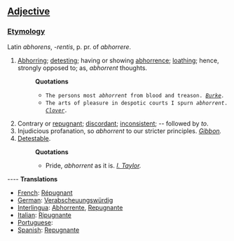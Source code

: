 ==[[Adjective]]==

===[[Etymology]]===

Latin ''abhorens'', ''-rentis'', p. pr. of ''abhorrere''.

#[[Abhorring]]; [[detesting]]; having or showing [[abhorrence]]; [[loathing]]; hence, strongly opposed to; as, ''abhorrent'' thoughts.
#:'''Quotations'''
#:*<code>The persons most ''abhorrent'' from blood and treason. ''[[Burke (source)|Burke]].''</code>
#:*<code>The arts of pleasure in despotic courts I spurn ''abhorrent''. ''[[Clover (source)|Clover]].''</code>
#Contrary or [[repugnant]]; [[discordant]]; [[inconsistent]]; -- followed by ''to''.
#Injudicious profanation, so ''abhorrent'' to our stricter principles.</code> ''[[Gibbon (source)|Gibbon]].''
#[[Detestable]].
#:'''Quotations'''
#:*Pride, ''abhorrent'' as it is.</code> ''[[I. Taylor (source)|I. Taylor]].''


---- 
'''Translations''' 
* [[French]]: [[Répugnant]] 
* [[German]]: [[Verabscheuungswürdig]] 
* [[Interlingua]]: [[Abhorrente]], [[Repugnante]] 
* [[Italian]]: [[Ripugnante]] 
* [[Portuguese]]: [[]] 
* [[Spanish]]: [[Repugnante]]